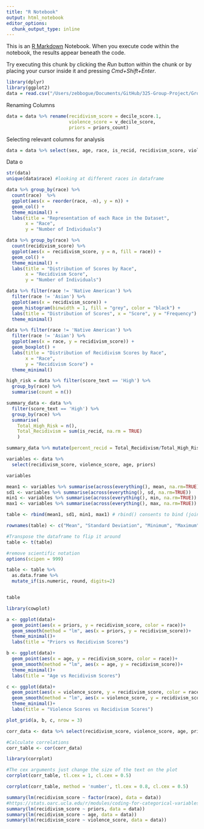 ```yaml
---
title: "R Notebook"
output: html_notebook
editor_options: 
  chunk_output_type: inline
---
```


This is an [R Markdown](http://rmarkdown.rstudio.com) Notebook. When you execute code within the notebook, the results appear beneath the code. 

Try executing this chunk by clicking the *Run* button within the chunk or by placing your cursor inside it and pressing *Cmd+Shift+Enter*. 

```r
library(dplyr)
library(ggplot2)
data = read.csv("/Users/zebbogue/Documents/GitHub/325-Group-Project/Group Project/compas-scores-two-years.csv")

```


Renaming Columns

```r
data = data %>% rename(recidivism_score = decile_score.1,
                       violence_score = v_decile_score,
                       priors = priors_count)
```


Selecting relevant columns for analysis
```r
data = data %>% select(sex, age, race, is_recid, recidivism_score, violence_score, priors, score_text)

```


Data o
```r
str(data)
unique(data$race) #looking at different races in dataframe

data %>% group_by(race) %>%
  count(race)  %>%
  ggplot(aes(x = reorder(race, -n), y = n)) + 
  geom_col() + 
  theme_minimal() + 
  labs(title = "Representation of each Race in the Dataset", 
       x = "Race", 
       y = "Number of Individuals")

```
```r
data %>% group_by(race) %>%
  count(recidivism_score) %>%
  ggplot(aes(x = recidivism_score, y = n, fill = race)) + 
  geom_col() +
  theme_minimal() +
  labs(title = "Distribution of Scores by Race",
       x = "Recidivism Score",
       y = "Number of Individuals")

```

```r
data %>% filter(race != 'Native American') %>%
  filter(race != 'Asian') %>%
  ggplot(aes(x = recidivism_score)) + 
  geom_histogram(binwidth = 1, fill = "grey", color = "black") +
  labs(title = "Distribution of Scores", x = "Score", y = "Frequency") +
  theme_minimal()

```
```r
data %>% filter(race != 'Native American') %>%
  filter(race != 'Asian') %>%
  ggplot(aes(x = race, y = recidivism_score)) +
  geom_boxplot() +
  labs(title = "Distribution of Recidivism Scores by Race",
       x = "Race",
       y = "Recidivism Score") +
  theme_minimal()

```
```r

high_risk = data %>% filter(score_text == 'High') %>%
  group_by(race) %>%
  summarise(count = n())

summary_data <- data %>%
  filter(score_text == 'High') %>%
  group_by(race) %>%
  summarise(
    Total_High_Risk = n(),
    Total_Recidivism = sum(is_recid, na.rm = TRUE)
    )

summary_data %>% mutate(percent_recid = Total_Recidivism/Total_High_Risk)

```
```r
variables <- data %>% 
  select(recidivism_score, violence_score, age, priors)

variables

mean1 <- variables %>% summarise(across(everything(), mean, na.rm=TRUE))
sd1 <- variables %>% summarise(across(everything(), sd, na.rm=TRUE))
min1 <- variables %>% summarise(across(everything(), min, na.rm=TRUE))
max1 <- variables %>% summarise(across(everything(), max, na.rm=TRUE))

table <- rbind(mean1, sd1, min1, max1) # rbind() consents to bind (join) the vectors as rows of a table

rownames(table) <- c("Mean", "Standard Deviation", "Minimum", "Maximum")

#Transpose the dataframe to flip it around
table <- t(table)

#remove scientific notation
options(scipen = 999)

table <- table %>% 
  as.data.frame %>% 
  mutate_if(is.numeric, round, digits=2)


table
```

```r
library(cowplot)

a <- ggplot(data)+
  geom_point(aes(x = priors, y = recidivism_score, color = race))+
  geom_smooth(method = "lm", aes(x = priors, y = recidivism_score))+
  theme_minimal()+
  labs(title = "Priors vs Recidivism Scores")

b <- ggplot(data)+
  geom_point(aes(x = age, y = recidivism_score, color = race))+
  geom_smooth(method = "lm", aes(x = age, y = recidivism_score))+
  theme_minimal()+
  labs(title = "Age vs Recidivism Scores")

c <- ggplot(data)+
  geom_point(aes(x = violence_score, y = recidivism_score, color = race))+
  geom_smooth(method = "lm", aes(x = violence_score, y = recidivism_score))+
  theme_minimal()+
  labs(title = "Violence Scores vs Recidivism Scores")

plot_grid(a, b, c, nrow = 3)
```
```r
corr_data <- data %>% select(recidivism_score, violence_score, age, priors)

#Calculate correlations
corr_table <- cor(corr_data)

library(corrplot)

#The cex arguments just change the size of the text on the plot
corrplot(corr_table, tl.cex = 1, cl.cex = 0.5)

corrplot(corr_table, method = 'number', tl.cex = 0.8, cl.cex = 0.5)
```
```r
summary(lm(recidivism_score ~ factor(race), data = data))
#https://stats.oarc.ucla.edu/r/modules/coding-for-categorical-variables-in-regression-models/
summary(lm(recidivism_score ~ priors, data = data))
summary(lm(recidivism_score ~ age, data = data))
summary(lm(recidivism_score ~ violence_score, data = data))

```

